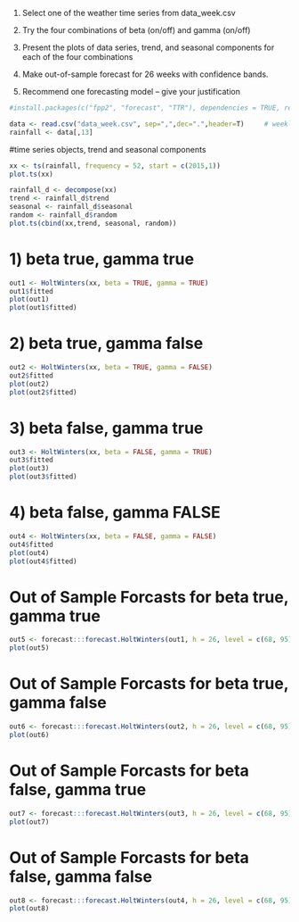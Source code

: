 

1. Select one of the weather time series from data_week.csv

2. Try the four combinations of beta (on/off) and gamma (on/off)

3. Present the plots of data series, trend, and seasonal components for each of the four combinations

4. Make out-of-sample forecast for 26 weeks with confidence bands. 

5. Recommend one forecasting model -- give your justification
```{r}
#install.packages(c("fpp2", "forecast", "TTR"), dependencies = TRUE, repos = "https://cloud.r-project.org")
```

```{r}
data <- read.csv("data_week.csv", sep=",",dec=".",header=T) 	# weekly data
rainfall <- data[,13]
```

#time series objects, trend and seasonal components
```{r}
xx <- ts(rainfall, frequency = 52, start = c(2015,1))
plot.ts(xx)

rainfall_d <- decompose(xx) 
trend <- rainfall_d$trend
seasonal <- rainfall_d$seasonal
random <- rainfall_d$random
plot.ts(cbind(xx,trend, seasonal, random))
```

# 1) beta true, gamma true
```{r}
out1 <- HoltWinters(xx, beta = TRUE, gamma = TRUE) 			
out1$fitted 									
plot(out1)
plot(out1$fitted)
```

# 2) beta true, gamma false
```{r}
out2 <- HoltWinters(xx, beta = TRUE, gamma = FALSE) 			
out2$fitted 									
plot(out2)	
plot(out2$fitted)
```

# 3) beta false, gamma true
```{r}
out3 <- HoltWinters(xx, beta = FALSE, gamma = TRUE) 			
out3$fitted 									
plot(out3)	
plot(out3$fitted)
```

# 4) beta false, gamma FALSE
```{r}
out4 <- HoltWinters(xx, beta = FALSE, gamma = FALSE) 			
out4$fitted 									
plot(out4)
plot(out4$fitted)
```

# Out of Sample Forcasts for beta true, gamma true
```{r}
out5 <- forecast:::forecast.HoltWinters(out1, h = 26, level = c(68, 95))	 
plot(out5)
```

# Out of Sample Forcasts for beta true, gamma false
```{r}
out6 <- forecast:::forecast.HoltWinters(out2, h = 26, level = c(68, 95))	 
plot(out6)
```

# Out of Sample Forcasts for beta false, gamma true
```{r}
out7 <- forecast:::forecast.HoltWinters(out3, h = 26, level = c(68, 95))	 
plot(out7)
```

# Out of Sample Forcasts for beta false, gamma false
```{r}
out8 <- forecast:::forecast.HoltWinters(out4, h = 26, level = c(68, 95))	 
plot(out8)
```
